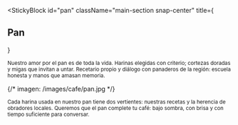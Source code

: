 
<StickyBlock
  id="pan"
  className="main-section snap-center"
  title={<Reveal preset="left" distance={36}><h2 className="text-2xl md:text-4xl font-semibold">Pan</h2></Reveal>}
>
  <Sub id="harinas" preset="up">
    Nuestro amor por el pan es de toda la vida. Harinas elegidas con criterio; cortezas doradas y migas que invitan a untar.
  </Sub>

  <Sub id="recetas" preset="left">
    Recetario propio y diálogo con panaderos de la región: escuela honesta y manos que amasan memoria.
  </Sub>

  {/* imagen: /images/cafe/pan.jpg */}
  <ParallaxImage
    src="/images/cafe/pan.jpg"
    alt="Pan de casa — corteza, miga y aroma"
    heightVh={46}
    speed={0.22}
  />

  <Sub id="obradores" preset="right">
    Cada harina usada en nuestro pan tiene dos vertientes: nuestras recetas y la herencia de obradores locales.
  </Sub>

  <Sub id="rito" preset="fade">
    Queremos que el pan complete tu café: bajo sombra, con brisa y con tiempo suficiente para conversar.
  </Sub>
</StickyBlock>
